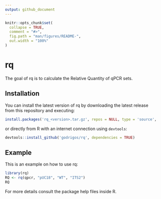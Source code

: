 ```yaml
---
output: github_document
---
```


<!-- README.md is generated from README.Rmd. Please edit that file -->

```r
knitr::opts_chunk$set(
  collapse = TRUE,
  comment = "#>",
  fig.path = "man/figures/README-",
  out.width = "100%"
)
```

# rq

The goal of rq is to calculate the Relative Quantity of qPCR sets.

## Installation

You can install the latest version of rq by downloading the latest release from this repository and executing:

``` r
install.packages('rq_<version>.tar.gz', repos = NULL, type = 'source', dependencies = TRUE)
```

or directly from R with an internet connection using `devtools`:

```r
devtools::install_github('godrigos/rq', dependencies = TRUE)
```

## Example

This is an example on how to use rq:

```r
library(rq)
RQ <- rq(qpcr, "pUC18", "WT", "ITS2")
RQ
```

For more details consult the package help files inside R.

